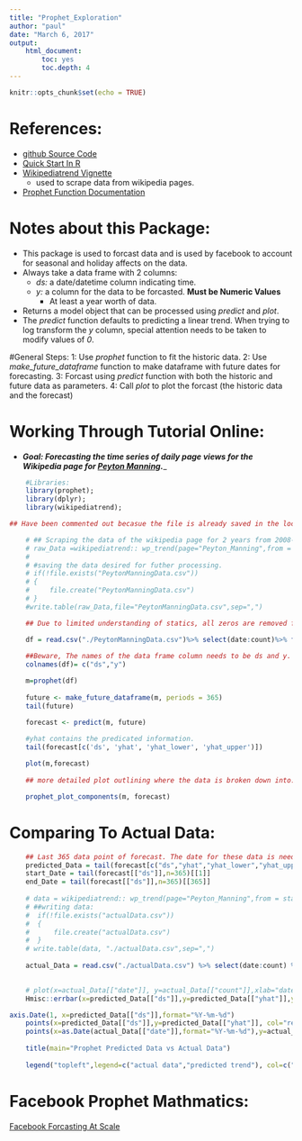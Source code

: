 ```yaml
---
title: "Prophet_Exploration"
author: "paul"
date: "March 6, 2017"
output: 
    html_document:
        toc: yes
        toc.depth: 4
---
```


```r
knitr::opts_chunk$set(echo = TRUE)
```

#   References:
*   [github Source Code](https://github.com/facebookincubator/prophet)
*   [Quick Start In R](https://facebookincubator.github.io/prophet/docs/quick_start.html#r-api)
*   [Wikipediatrend Vignette](https://cran.r-project.org/web/packages/wikipediatrend/vignettes/using-wikipediatrend.html)
    +   used to scrape data from wikipedia pages.
*   [Prophet Function Documentation](https://cran.r-project.org/web/packages/prophet/prophet.pdf)


#   Notes about this Package:
*   This package is used to forcast data and is used by facebook to account for seasonal and holiday affects on the data. 
*   Always take a data frame with 2 columns: 
    +   _ds:_ a date/datetime column indicating time.
    +   _y:_ a column for the data to be forcasted. __Must be Numeric Values__
        +   At least a year worth of data.
*   Returns a model object that can be processed using _predict_ and _plot_.
*   The _predict_ function defaults to predicting a linear trend. When trying to log transform the _y_ column, special attention needs to be taken to modify values of _0_.


#General Steps:
1:  Use _prophet_ function to fit the historic data. 
2:  Use _make_future_dataframe_ function to make dataframe with future dates for forecasting.
3:  Forcast using _predict_ function with both the historic and future data as parameters. 
4:  Call _plot_ to plot the forcast (the historic data and the forecast)


#   Working Through Tutorial Online: 
*   ___Goal: Forecasting the time series of daily page views for the Wikipedia page for [Peyton Manning](https://en.wikipedia.org/wiki/Peyton_Manning).____

```r
    #Libraries:
    library(prophet);
    library(dplyr);
    library(wikipediatrend);

```


```r
## Have been commented out becasue the file is already saved in the local folder

    # ## Scraping the data of the wikipedia page for 2 years from 2008-01-10 to 2016-01-10.
    # raw_Data =wikipediatrend:: wp_trend(page="Peyton_Manning",from = "2010-01-10", to="2015-01-10")
    # 
    # #saving the data desired for futher processing.
    # if(!file.exists("PeytonManningData.csv"))
    # {
    #     file.create("PeytonManningData.csv")
    # }
    #write.table(raw_Data,file="PeytonManningData.csv",sep=",")
```

```r

    ## Due to limited understanding of statics, all zeros are removed from the data set. 

    df = read.csv("./PeytonManningData.csv")%>% select(date:count)%>% filter(count>0)%>%mutate(count=log(count))
    
    ##Beware, The names of the data frame column needs to be ds and y.
    colnames(df)= c("ds","y")

```

```r
    
    m=prophet(df)
    
    future <- make_future_dataframe(m, periods = 365)
    tail(future)
```


```r

    forecast <- predict(m, future)
    
    #yhat contains the predicated information.
    tail(forecast[c('ds', 'yhat', 'yhat_lower', 'yhat_upper')])

```

```r
    plot(m,forecast)
    
    ## more detailed plot outlining where the data is broken down into: trend, weekly seasonality, and yearly seasonality

    prophet_plot_components(m, forecast)
```





# Comparing To Actual Data:
```r

    ## Last 365 data point of forecast. The date for these data is needed to request the corresponding information from wikipedia
    predicted_Data = tail(forecast[c("ds","yhat","yhat_lower","yhat_upper")],n=365)
    start_Date = tail(forecast[["ds"]],n=365)[[1]]
    end_Date = tail(forecast[["ds"]],n=365)[[365]]
    
    # data = wikipediatrend:: wp_trend(page="Peyton_Manning",from = start_Date, to=end_Date)
    # ##writing data:
    #  if(!file.exists("actualData.csv"))
    #  {
    #      file.create("actualData.csv")
    #  }
    # write.table(data, "./actualData.csv",sep=",")
    
    actual_Data = read.csv("./actualData.csv") %>% select(date:count) %>%filter(count>0)%>%mutate(count=log(count))
    
```
   
```r
    # plot(x=actual_Data[["date"]], y=actual_Data[["count"]],xlab="date",ylab="log of visit count",col="blue",main = "Prophet Trained Forcast vs Actual Data",type="l")
    Hmisc::errbar(x=predicted_Data[["ds"]],y=predicted_Data[["yhat"]],yplus=predicted_Data[["yhat_upper"]],yminus = predicted_Data[["yhat_lower"]],lwd=0.1,pch=NA,errbar.col="gray",xlab="date",ylab="log of visit count",xaxt="n")

axis.Date(1, x=predicted_Data[["ds"]],format="%Y-%m-%d")
    points(x=predicted_Data[["ds"]],y=predicted_Data[["yhat"]], col="red")
    points(x=as.Date(actual_Data[["date"]],format="%Y-%m-%d"),y=actual_Data[["count"]],col="blue")
    
    title(main="Prophet Predicted Data vs Actual Data")
    
    legend("topleft",legend=c("actual data","predicted trend"), col=c("blue","red"),pch=1,cex=0.8)
```
    
# Facebook Prophet Mathmatics:
[Facebook Forcasting At Scale](https://facebookincubator.github.io/prophet/static/prophet_paper_20170113.pdf)